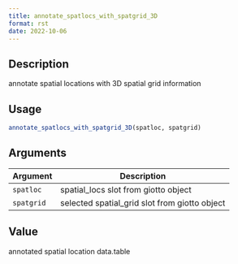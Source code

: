 ```yaml
--- 
title: annotate_spatlocs_with_spatgrid_3D 
format: rst 
date: 2022-10-06 
--- 
```


## Description

annotate spatial locations with 3D spatial grid information


## Usage

```r
annotate_spatlocs_with_spatgrid_3D(spatloc, spatgrid)
```


## Arguments

Argument      |Description
------------- |----------------
`spatloc`     |     spatial_locs slot from giotto object
`spatgrid`     |     selected spatial_grid slot from giotto object


## Value

annotated spatial location data.table


